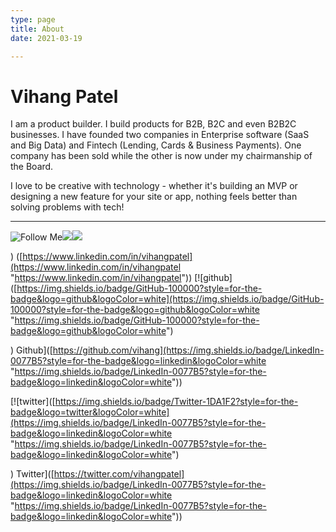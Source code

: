 ```yaml
---
type: page
title: About
date: 2021-03-19

---
```

# Vihang Patel

I am a product builder. I build products for B2B, B2C and even B2B2C businesses. I have founded two companies in Enterprise software (SaaS and Big Data) and Fintech (Lending, Cards & Business Payments). One company has been sold while the other is now under my chairmanship of the Board.

I love to be creative with technology - whether it's building an MVP or designing a new feature for your site or app, nothing feels better than solving problems with tech!

***

![Follow Me](/uploads/68747470733a2f2f696d672e736869656c64732e696f2f62616467652f4c696e6b6564496e2d3030373742353f7374796c653d666f722d7468652d6261646765266c6f676f3d6c696e6b6564696e266c6f676f436f6c6f723d7768697465.svg "LinkedIn Vihang Patel")![](/uploads/68747470733a2f2f696d672e736869656c64732e696f2f62616467652f4769744875622d3130303030303f7374796c653d666f722d7468652d6261646765266c6f676f3d676974687562266c6f676f436f6c6f723d7768697465.svg)![](/uploads/68747470733a2f2f696d672e736869656c64732e696f2f62616467652f547769747465722d3144413146323f7374796c653d666f722d7468652d6261646765266c6f676f3d74776974746572266c6f676f436f6c6f723d7768697465.svg)

) ([https://www.linkedin.com/in/vihangpatel](https://www.linkedin.com/in/vihangpatel "https://www.linkedin.com/in/vihangpatel")) \[!\[github\]([https://img.shields.io/badge/GitHub-100000?style=for-the-badge&logo=github&logoColor=white](https://img.shields.io/badge/GitHub-100000?style=for-the-badge&logo=github&logoColor=white "https://img.shields.io/badge/GitHub-100000?style=for-the-badge&logo=github&logoColor=white")

) Github\]([https://github.com/vihang](https://img.shields.io/badge/LinkedIn-0077B5?style=for-the-badge&logo=linkedin&logoColor=white "https://img.shields.io/badge/LinkedIn-0077B5?style=for-the-badge&logo=linkedin&logoColor=white"))

\[!\[twitter\]([https://img.shields.io/badge/Twitter-1DA1F2?style=for-the-badge&logo=twitter&logoColor=white](https://img.shields.io/badge/LinkedIn-0077B5?style=for-the-badge&logo=linkedin&logoColor=white "https://img.shields.io/badge/LinkedIn-0077B5?style=for-the-badge&logo=linkedin&logoColor=white")

) Twitter\]([https://twitter.com/vihangpatel](https://img.shields.io/badge/LinkedIn-0077B5?style=for-the-badge&logo=linkedin&logoColor=white "https://img.shields.io/badge/LinkedIn-0077B5?style=for-the-badge&logo=linkedin&logoColor=white"))
